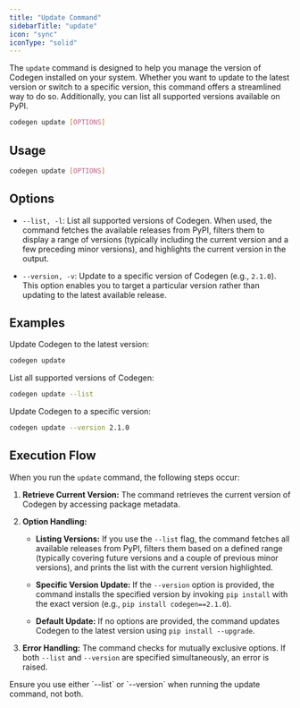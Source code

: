 ```yaml
---
title: "Update Command"
sidebarTitle: "update"
icon: "sync"
iconType: "solid"
---
```


The `update` command is designed to help you manage the version of Codegen installed on your system. Whether you want to update to the latest version or switch to a specific version, this command offers a streamlined way to do so. Additionally, you can list all supported versions available on PyPI.

```bash
codegen update [OPTIONS]
```

## Usage

```bash
codegen update [OPTIONS]
```

## Options

- `--list, -l`: List all supported versions of Codegen.
  When used, the command fetches the available releases from PyPI, filters them to display a range of versions (typically including the current version and a few preceding minor versions), and highlights the current version in the output.

- `--version, -v`: Update to a specific version of Codegen (e.g., `2.1.0`).
  This option enables you to target a particular version rather than updating to the latest available release.

## Examples

Update Codegen to the latest version:
```bash
codegen update
```

List all supported versions of Codegen:
```bash
codegen update --list
```

Update Codegen to a specific version:
```bash
codegen update --version 2.1.0
```

## Execution Flow

When you run the `update` command, the following steps occur:

1. **Retrieve Current Version:**
   The command retrieves the current version of Codegen by accessing package metadata.

2. **Option Handling:**
   - **Listing Versions:**
     If you use the `--list` flag, the command fetches all available releases from PyPI, filters them based on a defined range (typically covering future versions and a couple of previous minor versions), and prints the list with the current version highlighted.

   - **Specific Version Update:**
     If the `--version` option is provided, the command installs the specified version by invoking `pip install` with the exact version (e.g., `pip install codegen==2.1.0`).

   - **Default Update:**
     If no options are provided, the command updates Codegen to the latest version using `pip install --upgrade`.

3. **Error Handling:**
   The command checks for mutually exclusive options. If both `--list` and `--version` are specified simultaneously, an error is raised.

<Note>
Ensure you use either `--list` or `--version` when running the update command, not both.
</Note>

